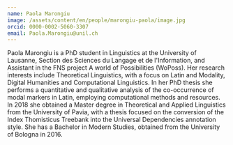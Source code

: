 ```yaml
---
name: Paola Marongiu
image: /assets/content/en/people/marongiu-paola/image.jpg
orcid: 0000-0002-5060-3307
email: Paola.Marongiu@unil.ch
---
```

Paola Marongiu is a PhD student in Linguistics at the University of Lausanne, Section des Sciences du Langage et de l'Information, and Assistant in the FNS project A world of Possibilities (WoPoss). Her research interests include Theoretical Linguistics, with a focus on Latin and Modality, Digital Humanities and Computational Linguistics. In her PhD thesis she performs a quantitative and qualitative analysis of the co-occurrence of modal markers in Latin, employing computational methods and resources. In 2018 she obtained a Master degree in Theoretical and Applied Linguistics from the University of Pavia, with a thesis focused on the conversion of the Index Thomisticus Treebank into the Universal Dependencies annotation style. She has a Bachelor in Modern Studies, obtained from the University of Bologna in 2016.
